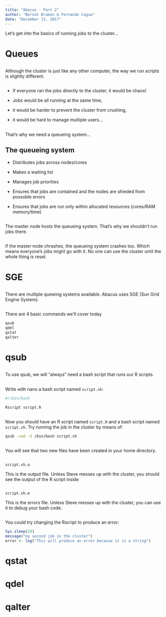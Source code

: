 ```yaml
---
title: "Abacus - Part 2"
author: "Bernat Bramon & Fernando Cagua"
date: "December 15, 2017"
---
```

  
Let's get into the basics of running jobs to the cluster...

# Queues 

## 

Although the cluster is just like any other computer, the way we run scripts is slightly different.

##

- If everyone ran the jobs directly to the cluster, it would be chaos!

- Jobs would be all running at the same time,

- it would be harder to prevent the cluster from crushing,

- it would be hard to manage multiple users...

##

That's why we need a queueing system...

## The queueing system

- Distributes jobs across nodes/cores

- Makes a waiting list

- Manages job priorities

- Ensures that jobs are contained and the nodes are shieded from possoble errors

- Ensures that jobs are run only within allocated resources (cores/RAM memory/time)

##

The master node hosts the queueing system. That's why we shouldn't run jobs there.

##

If the master node chrashes, the queueing system crashes too. Which means everyone's jobs might go with it. No one can use the cluster until the whole thing is reset. 

# SGE

##

There are multiple quewing systems available. Abacus uses SGE (Sun Grid Engine System). 

##

There are 4 basic commands we'll cover today

```bash
qsub
qdel
qstat
qalter
```

# qsub

##

To use qsub, we will "always" need a bash script that runs our R scripts.

##

Write with nano a bash script named `script.sh`:

```bash
#!/bin/bash

Rscript script.R

```
##

Now you should have an R script named `script.R` and a bash script named `script.sh`. Try running the job in the cluster by means of:

```bash
qsub -cwd -S /bin/bash script.sh
```
##

You will see that two new files have been created in your home directory.

##
`script.sh.o`

This is the output file. Unless Steve messes up with the cluster, you should see the output of the R script inside

##

`script.sh.e`

This is the errors file. Unless Steve messes up with the cluster, you can use it to debug your bash code.

##

You could try changing the Rscript to produce an error:

```r
Sys.sleep(20)
message("my second job in the cluster")
error <- log("This will produce an error because it is a string")
```


##


# qstat

# qdel

# qalter






